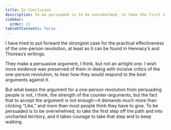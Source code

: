 ```yaml
---
title: In Conclusion
description: To be persuaded is to be overwhelmed, to take the first step into uncharted territory, and it takes courage to take that step.
sidebar:
  order: 11
tableOfContents: false
---
```


I have tried to put forward the strongest case for the practical effectiveness of the one-person revolution, at least as it can be found in Hennacy’s and Thoreau’s writings.

They make a persuasive argument, I think, but not an airtight one.
I wish more evidence was preserved of them in dialog with incisive critics of the one-person revolution, to hear how they would respond to the best arguments against it.

But what keeps the argument for a one-person revolution from persuading people is not, I think, the strength of the counter-arguments, but the fact that to accept the argument is not enough—it demands much more than clicking “Like,” and more than most people think they have to give.
To be persuaded is to be overwhelmed, to take the first step off the path and into uncharted territory, and it takes courage to take that step and to keep walking.

<Aside type="wikipedia" title="Wikipedia">
  <WikipediaBadge title="Henry David Thoreau" />
  <WikipediaBadge title="Civil Disobedience (Thoreau)" />
  <WikipediaBadge title="Ammon Hennacy" />
</Aside>
